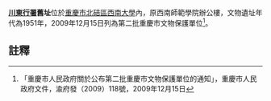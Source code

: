 {{msg:重慶市文物保護單位
|名稱 = 川東行署舊址
|編號 = 177
|圖片 = 
|級別 = 6
|分類 = 
|時代 = 1951年
|地點 = [[北碚區|北碚區]][[西南大學|西南大學]]內
|坐標 = 
|登錄 = 2009年12月15日
}}
'''[[川東行署|川東行署]]舊址'''位於[[重慶市|重慶市]][[北碚區|北碚區]][[西南大學|西南大學]]內，原西南師範學院辦公樓，文物遺址年代為1951年，2009年12月15日列為第二批重慶市文物保護單位<ref>「重慶市人民政府關於公布第二批重慶市文物保護單位的通知」，重慶市人民政府文件，渝府發（2009）118號，2009年12月15日</ref>。
== 註釋 ==
{{reflist}}
{{文物保護單位小作品}}